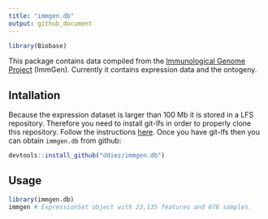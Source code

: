 ```yaml
---
title: "immgen.db"
output: github_document
---
```


```r
library(Biobase)
```


This package contains data compiled from the [Immunological Genome Project](http://www.immgen.org) (ImmGen). Currently it contains expression data and the ontogeny.

## Intallation

Because the expression dataset is larger than 100 Mb it is stored in a LFS repository. Therefore you need to install git-lfs in order to properly clone this repository. Follow the instructions [here](https://git-lfs.github.com). Once you have git-lfs then you can obtain `immgen.db` from github:

```R
devtools::install_github("ddiez/immgen.db")
```

## Usage

```r
library(immgen.db)
immgen # ExpressionSet object with 22,135 features and 678 samples.
```